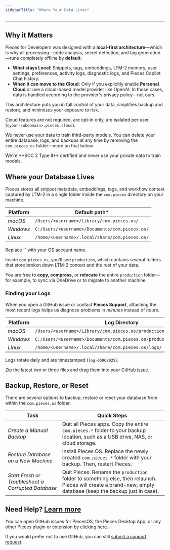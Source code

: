 ```yaml
---
sidebarTitle: "Where Your Data Lives"
---
```


---

## Why it Matters

Pieces for Developers was designed with a **local-first architecture**—which is why all processing—code analysis, secret detection, and tag generation—runs completely offline by **default**:

- **What stays Local:** Snippets, tags, embeddings, LTM-2 memory, user settings, preferences, activity logs, diagnostic logs, and Pieces Copilot Chat history.
- **When it can move to the Cloud:** Only if you explicitly enable **Personal Cloud** or use a cloud-based model provider like OpenAI. In those cases, data is handled according to the provider's privacy policy—not ours.

This architecture puts you in full control of your data, simplifies backup and restore, and minimizes your exposure to risk.

Cloud features are not required, are opt-in only, are isolated per user (`<your-subdomain>.pieces.cloud`).

We never use your data to train third-party models. You can delete your entire database, logs, and backups at any time by removing the `com.pieces.os` folder—more on that below.

<tip>
  We're **SOC 2 Type II** certified and never use your private data to train models.
</tip>

## Where your Database Lives

Pieces stores all snippet metadata, embeddings, tags, and workflow context captured by LTM-2 in a single folder inside the `com.pieces` directory on your machine.

| **Platform** | **Default path\***                             |
| ------------ | ---------------------------------------------- |
| _macOS_      | `/Users/<username>/Library/com.pieces.os/`     |
| _Windows_    | `C:/Users/<username>/Documents/com.pieces.os/` |
| _Linux_      | `/home/<username>/.local/share/com.pieces.os/` |

<tip>
  Replace `<username>` with your OS account name.
</tip>

Inside `com.pieces.os`, you'll see `production`, which contains several folders that store broken down LTM-2 context and the rest of your data.

You are free to **copy, compress,** or **relocate** the entire `production` folder—for example, to sync via OneDrive or to migrate to another machine.

### Finding your Logs

When you open a GitHub issue or contact **Pieces Support**, attaching the most recent logs helps us diagnose problems in _minutes_ instead of _hours_.

| **Platform** | **Log Directory**                                                     |
| ------------ | --------------------------------------------------------------------- |
| _macOS_      | `/Users/<username>/Library/com.pieces.os/production/support/logs/`    |
| _Windows_    | `C:/Users/<username>/Documents/com.pieces.os/production/support/logs` |
| _Linux_      | `/home/<username>/.local/share/com.pieces.os/logs/`                   |

Logs rotate daily and are timestamped (`log-05062025`).

Zip the latest two or three files and drag them into your <a target="_blank" href="https://github.com/pieces-app/support/issues">GitHub issue</a>.

## Backup, Restore, or Reset

There are several options to backup, restore or reset your database from within the `com.pieces.os` folder.

| **Task**                                           | **Quick Steps**                                                                                                                                              |
| -------------------------------------------------- | ------------------------------------------------------------------------------------------------------------------------------------------------------------ |
| _Create a Manual Backup_                           | Quit all Pieces apps. Copy the entire `com.pieces.*` folder to your backup location, such as a USB drive, NAS, or cloud storage.                             |
| _Restore Database on a New Machine_                | Install Pieces OS. Replace the newly created `com.pieces.*` folder with your backup. Then, restart Pieces.                                                   |
| _Start Fresh or Troubleshoot a Corrupted Database_ | Quit Pieces. Rename the `production` folder to something else, then relaunch. Pieces will create a brand-new, empty database (keep the backup just in case). |

## Need Help? <a target="_blank" href="https://docs.pieces.app/extensions-plugins/sublime#get-support-or-share-feedback">Learn more</a>

You can open GitHub issues for PiecesOS, the Pieces Desktop App, or any other Pieces plugin or extension by <a target="_blank" href="https://github.com/pieces-app/support/issues">clicking here</a>.

If you would prefer not to use GitHub, you can still <a target="_blank" href="https://getpieces.typeform.com/to/mCjBSIjF#page=docs-support">submit a support request</a>.